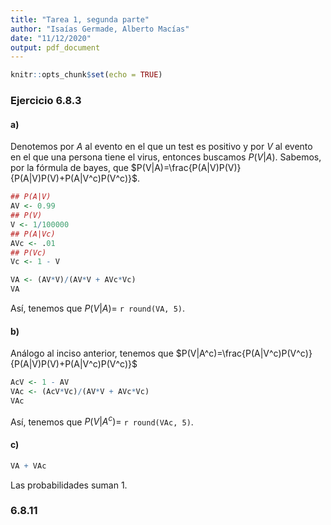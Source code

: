 ```yaml
---
title: "Tarea 1, segunda parte"
author: "Isaías Germade, Alberto Macías"
date: "11/12/2020"
output: pdf_document
---
```


```r
knitr::opts_chunk$set(echo = TRUE)
```

### Ejercicio 6.8.3 
#### a)

Denotemos por $A$ al evento en el que un test es positivo y por $V$ al evento en el que una persona tiene el virus, entonces buscamos $P(V|A)$. Sabemos, por la fórmula de bayes, que $P(V|A)=\frac{P(A|V)P(V)}{P(A|V)P(V)+P(A|V^c)P(V^c)}$.

```r
## P(A|V)
AV <- 0.99
## P(V)
V <- 1/100000
## P(A|Vc)
AVc <- .01
## P(Vc) 
Vc <- 1 - V

VA <- (AV*V)/(AV*V + AVc*Vc)
VA
```
Así, tenemos que $P(V|A)=$ `r round(VA, 5)`.

#### b) 

Análogo al inciso anterior, tenemos que $P(V|A^c)=\frac{P(A|V^c)P(V^c)}{P(A|V)P(V)+P(A|V^c)P(V^c)}$

```r
AcV <- 1 - AV
VAc <- (AcV*Vc)/(AV*V + AVc*Vc)
VAc
```
Así, tenemos que $P(V|A^c)=$ `r round(VAc, 5)`.

#### c)

```r
VA + VAc
```
Las probabilidades suman 1.

### 6.8.11 


